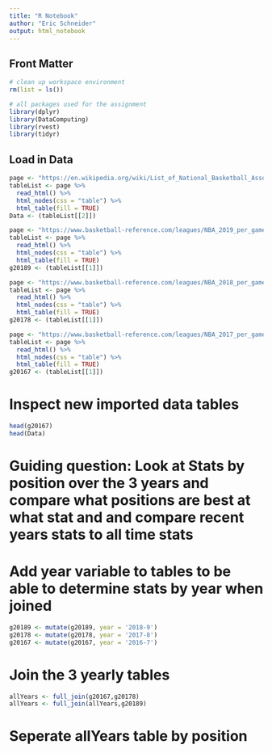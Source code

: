 ```yaml
---
title: "R Notebook"
author: "Eric Schneider"
output: html_notebook
---
```


## Front Matter

```r
# clean up workspace environment
rm(list = ls())

# all packages used for the assignment
library(dplyr)
library(DataComputing)
library(rvest)
library(tidyr)
```


## Load in Data
```r
page <- "https://en.wikipedia.org/wiki/List_of_National_Basketball_Association_career_scoring_leaders"
tableList <- page %>%
  read_html() %>%
  html_nodes(css = "table") %>%
  html_table(fill = TRUE)
Data <- (tableList[[2]])
```

```r
page <- "https://www.basketball-reference.com/leagues/NBA_2019_per_game.html"
tableList <- page %>%
  read_html() %>%
  html_nodes(css = "table") %>%
  html_table(fill = TRUE)
g20189 <- (tableList[[1]])
```

```r
page <- "https://www.basketball-reference.com/leagues/NBA_2018_per_game.html"
tableList <- page %>%
  read_html() %>%
  html_nodes(css = "table") %>%
  html_table(fill = TRUE)
g20178 <- (tableList[[1]])
```

```r
page <- "https://www.basketball-reference.com/leagues/NBA_2017_per_game.html"
tableList <- page %>%
  read_html() %>%
  html_nodes(css = "table") %>%
  html_table(fill = TRUE)
g20167 <- (tableList[[1]])
```

# Inspect new imported data tables
```r
head(g20167)
head(Data)
```
# Guiding question: Look at Stats by position over the 3 years and compare what positions are best at what stat and and compare recent years stats to all time stats

# Add year variable to tables to be able to determine stats by year when joined
```r
g20189 <- mutate(g20189, year = '2018-9')
g20178 <- mutate(g20178, year = '2017-8')
g20167 <- mutate(g20167, year = '2016-7')
```

# Join the 3 yearly tables 
```r
allYears <- full_join(g20167,g20178)
allYears <- full_join(allYears,g20189)
```

# Seperate allYears table by position
